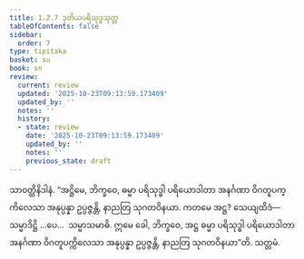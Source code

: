 ```yaml
---
title: 1.2.7 ဒုတိယပရိသုဒ္ဓသုတ္တ
tableOfContents: false
sidebar:
  order: 7
type: tipitaka
basket: su
book: sn
review:
  current: review
  updated: '2025-10-23T09:13:59.173409'
  updated_by: ''
  notes: ''
  history:
  - state: review
    date: '2025-10-23T09:13:59.173409'
    updated_by: ''
    notes: ''
    previous_state: draft
---
```



<ReviewStatus review={frontmatter.review} showDetails={true} />

<HypothesisAnnotation frontmatter={frontmatter} />

<DynamicBreadcrumb />

<Division number="17" book="sn" e="ch" v="18" p="281">

<Paragraph number="76" book="sn">
သာဝတ္ထိနိဒါနံ. “အဋ္ဌိမေ, ဘိက္ခဝေ, ဓမ္မာ ပရိသုဒ္ဓါ ပရိယောဒါတာ အနင်္ဂဏာ ဝိဂတူပက္ကိလေသာ အနုပ္ပန္နာ ဥပ္ပဇ္ဇန္တိ, နာညတြ သုဂတဝိနယာ. ကတမေ အဋ္ဌ? သေယျထိဒံ—  သမ္မာဒိဋ္ဌိ …ပေ…  သမ္မာသမာဓိ. ဣမေ ခေါ, ဘိက္ခဝေ, အဋ္ဌ ဓမ္မာ ပရိသုဒ္ဓါ ပရိယောဒါတာ အနင်္ဂဏာ ဝိဂတူပက္ကိလေသာ အနုပ္ပန္နာ ဥပ္ပဇ္ဇန္တိ, နာညတြ သုဂတဝိနယာ”တိ.

</Paragraph>
</Division>

<Paragraph number="77" type="center" book="sn">
သတ္တမံ.
</Paragraph>